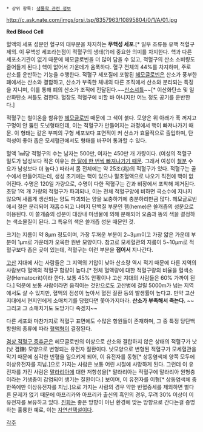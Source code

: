  * 상위 항목: [[생물학 관련 정보]]
http://c.ask.nate.com/imgs/qrsi.tsp/8357963/10895804/0/1/A/01.jpg

'''Red Blood Cell'''

혈액의 세포 성분인 혈구의 대부분을 차지하는 '''무핵성 세포'''.[* 일부 조류등 유핵 적혈구 제외. 이 무핵성 세포라는점이 적혈구의 생태(?)에 중요한 의미를 차지한다. 핵과 다른 세포소기관이 없기 때문에 헤모글로빈을 더 많이 담을 수 있고, 적혈구의 산소 소비량도 줄어들게 된다.] 핵이 없어서 가운데가 움푹하다. 혈구 전체의 44%를 차지하며, 주로 산소를 운반하는 기능을 수행한다.
적혈구 세포질에 포함된 [[헤모글로빈]]은 산소가 풍부한 폐에서는 산소와 결합하고, 산소가 부족한 체내의 다른 조직에서 산소와 분리되는 특징을 지니며, 이를 통해 폐의 산소가 조직에 전달된다.~~[[산소]]셔틀~~[* 이산화탄소 및 일산화탄소 셔틀도 겸한다. 혈장도 적혈구에 비할 바 아니지만 어느 정도 공기를 운반한다.]

적혈구는 철이온을 함유한 [[헤모글로빈]] 때문에 그 색이 붉다. 모양은 위 아래가 푹 꺼지고 구멍이 안 뚫린 도넛형태인데, 이는 적혈구가 만들어지는 과정에서 핵이 빠져나가기 때문. 이 형태는 같은 부피의 구형 세포보다 표면적이 커 산소가 효율적으로 출입하며, 탄력성이 좋아 좁은 모세혈관에서도 형태를 바꾸어 통과할 수 있다.

혈액 1㎣당 적혈구의 수는 남자는 500만, 여자는 450만 개 가량이다. (여성의 적혈구 밀도가 남성보다 적은 이유는 [[생리|한 달에 한 번씩 빠져나가기 때문]]. 그래서 여성이 [[철분]] 수요가 남성보다 더 높다.) 따라서 몸 전체에는 약 25조(兆)의 적혈구가 있다. 적혈구는 골수에서 만들어지는데, 생성 초기에는 핵이 있으나 말초혈액으로 나오기 직전에 핵이 없어진다. 수명은 120일 가량으로, 수명이 다한 적혈구는 간과 비장에서 포착해 제거된다. 초당 1억 개 가량의 적혈구가 파괴되나, 이는 전체 적혈구양에 비하면 극소수에 지나지 않으며 새롭게 생산되는 양도 파괴되는 양을 보충하기에 충분하리만큼 많다. 헤모글로빈에서 철은 분리되어 재흡수되고 나머지 단백질 부분인 헴(heme)은 쓸개즙의 성분으로 이용된다. 이 쓸개즙의 성분이 대장내 미생물에 의해 분해되어 오줌과 똥의 색을 결정하는 색소물질이 된다. 그 특유의 색은 쓸개즙 성분 때문인 것.

크기는 지름이 약 8μm 정도이며, 가장 두꺼운 부분이 2~3μm이고 가장 얇은 가운데 부분이 1μm로 가운데가 오목한 원반 모양이다. 참고로 모세혈관의 지름이 5~10μm로 적혈구보다 좁은 곳이 있는데, 적혈구는 이런 부분을 '''접어서''' 지나간다.

[[고산]] 지대에 사는 사람들은 그 지역의 기압이 낮아 산소량 역시 적기 때문에 다른 지역의 사람보다 혈액의 적혈구 함량이 높다.[* 전체 혈액량에 대한 적혈구량의 비율을 혈색소량(Hematocrit)이라 한다. 보통 45% 안팎이나 고산 지대의 사람들은 60% 가까이 된다.] 덕분에 보통 사람이라면 움직이는 것만으로도 고산병에 걸릴 5000m가 넘는 지역에서도 살 수 있지만, 혈액의 점성이 높아서 혈전 질환 등의 발생률이 높다고. 만약 고산 지대에서 현지인에게 소매치기를 당했다면 쫓아가지마라. '''산소가 부족해서 죽는다.''' ~~그리고 그 소매치기도 도망가다 죽겠지~~

다른 세포와 마찬가지로 적혈구 표면에도 수많은 항원들이 존재하며, 그 중 특정 당단백항원의 종류에 따라 [[혈액형]]이 결정된다. 

[[겸상 적혈구 증후군]]은 헤모글로빈의 이상으로 산소와 결합하지 않은 상태의 적혈구가 낫(낫 겸鎌) 모양으로 변형되는 유전자 질환이다. 낫모양으로 변형된 적혈구가 모세혈관을 막기 때문에 심각한 빈혈을 일으키게 되어, 이 유전자를 동형[* 상동염색체 양쪽 모두에 이상유전자를 지님.]으로 가지는 사람은 보통 어린 시절에 사망하게 된다.
그런데 이 유전자를 가진 사람은 [[말라리아]]에 대한 저항성을[* 말라리아는 적혈구에 말라리아 원형충이라는 기생충이 감염되어 생기는 질환이다.] 보이며, 이 유전자를 이형[* 상동염색체 중 한쪽에만 이상유전자를 지님.]으로 가지는 사람의 경우 약한 빈혈증세를 제외하면 별다른 문제가 없기 때문에 아프리카와 아프리카 출신의 흑인의 경우, 무려 30% 이상이 이 유전자를 보유하고 있다. [[진화]]는 좋은 방향이 아닌 환경에 맞는 방향으로 간다는걸 증명하는 훌륭한 예로, 이는 [[자연선택설]]이다.

[[각주]]
